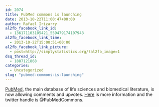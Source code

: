 ```yaml
---
id: 2074
title: PubMed commons is launching
date: 2013-10-22T11:00:47+00:00
author: Rafael Irizarry
al2fb_facebook_link_id:
  - 136171103105421_559479174107943
al2fb_facebook_link_time:
  - 2013-10-22T15:00:51+00:00
al2fb_facebook_link_picture:
  - post=http://simplystatistics.org/?al2fb_image=1
dsq_thread_id:
  - 1887121868
categories:
  - Uncategorized
slug: "pubmed-commons-is-launching"
---
```

[PubMed](http://www.ncbi.nlm.nih.gov/pubmed), the main database of life sciences and biomedical literature, is now allowing comments and upvotes. [Here](http://www.ncbi.nlm.nih.gov/pubmedcommons) is more information and the twitter handle is @PubMedCommons.
